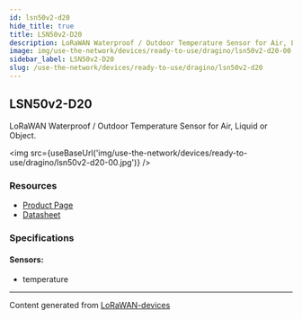 ```yaml
---
id: lsn50v2-d20
hide_title: true
title: LSN50v2-D20
description: LoRaWAN Waterproof / Outdoor Temperature Sensor for Air, Liquid or Object.
image: img/use-the-network/devices/ready-to-use/dragino/lsn50v2-d20-00.jpg
sidebar_label: LSN50v2-D20
slug: /use-the-network/devices/ready-to-use/dragino/lsn50v2-d20
---
```



## LSN50v2-D20

LoRaWAN Waterproof / Outdoor Temperature Sensor for Air, Liquid or Object.

<img src={useBaseUrl('img/use-the-network/devices/ready-to-use/dragino/lsn50v2-d20-00.jpg')} />

### Resources

- [Product Page](http://www.dragino.com/products/lora-lorawan-end-node/item/168-lsn50v2-d20.html)
- [Datasheet](http://www.dragino.com/products/lora-lorawan-end-node/item/168-lsn50v2-d20.html)

### Specifications

#### Sensors:

- temperature

---

Content generated from [LoRaWAN-devices](https://github.com/TheThingsNetwork/lorawan-devices)

